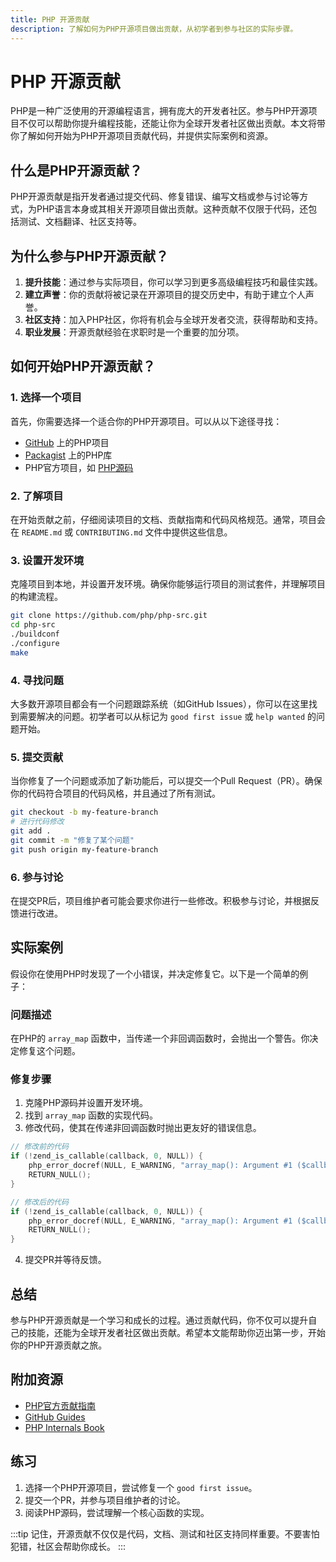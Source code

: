 ```yaml
---
title: PHP 开源贡献
description: 了解如何为PHP开源项目做出贡献，从初学者到参与社区的实际步骤。
---
```


# PHP 开源贡献

PHP是一种广泛使用的开源编程语言，拥有庞大的开发者社区。参与PHP开源项目不仅可以帮助你提升编程技能，还能让你为全球开发者社区做出贡献。本文将带你了解如何开始为PHP开源项目贡献代码，并提供实际案例和资源。

## 什么是PHP开源贡献？

PHP开源贡献是指开发者通过提交代码、修复错误、编写文档或参与讨论等方式，为PHP语言本身或其相关开源项目做出贡献。这种贡献不仅限于代码，还包括测试、文档翻译、社区支持等。

## 为什么参与PHP开源贡献？

1. **提升技能**：通过参与实际项目，你可以学习到更多高级编程技巧和最佳实践。
2. **建立声誉**：你的贡献将被记录在开源项目的提交历史中，有助于建立个人声誉。
3. **社区支持**：加入PHP社区，你将有机会与全球开发者交流，获得帮助和支持。
4. **职业发展**：开源贡献经验在求职时是一个重要的加分项。

## 如何开始PHP开源贡献？

### 1. 选择一个项目

首先，你需要选择一个适合你的PHP开源项目。可以从以下途径寻找：

- [GitHub](https://github.com) 上的PHP项目
- [Packagist](https://packagist.org) 上的PHP库
- PHP官方项目，如 [PHP源码](https://github.com/php/php-src)

### 2. 了解项目

在开始贡献之前，仔细阅读项目的文档、贡献指南和代码风格规范。通常，项目会在 `README.md` 或 `CONTRIBUTING.md` 文件中提供这些信息。

### 3. 设置开发环境

克隆项目到本地，并设置开发环境。确保你能够运行项目的测试套件，并理解项目的构建流程。

```bash
git clone https://github.com/php/php-src.git
cd php-src
./buildconf
./configure
make
```

### 4. 寻找问题

大多数开源项目都会有一个问题跟踪系统（如GitHub Issues），你可以在这里找到需要解决的问题。初学者可以从标记为 `good first issue` 或 `help wanted` 的问题开始。

### 5. 提交贡献

当你修复了一个问题或添加了新功能后，可以提交一个Pull Request（PR）。确保你的代码符合项目的代码风格，并且通过了所有测试。

```bash
git checkout -b my-feature-branch
# 进行代码修改
git add .
git commit -m "修复了某个问题"
git push origin my-feature-branch
```

### 6. 参与讨论

在提交PR后，项目维护者可能会要求你进行一些修改。积极参与讨论，并根据反馈进行改进。

## 实际案例

假设你在使用PHP时发现了一个小错误，并决定修复它。以下是一个简单的例子：

### 问题描述

在PHP的 `array_map` 函数中，当传递一个非回调函数时，会抛出一个警告。你决定修复这个问题。

### 修复步骤

1. 克隆PHP源码并设置开发环境。
2. 找到 `array_map` 函数的实现代码。
3. 修改代码，使其在传递非回调函数时抛出更友好的错误信息。

```c
// 修改前的代码
if (!zend_is_callable(callback, 0, NULL)) {
    php_error_docref(NULL, E_WARNING, "array_map(): Argument #1 ($callback) must be a valid callback");
    RETURN_NULL();
}

// 修改后的代码
if (!zend_is_callable(callback, 0, NULL)) {
    php_error_docref(NULL, E_WARNING, "array_map(): Argument #1 ($callback) must be a valid callback, %s given", Z_TYPE_P(callback) == IS_STRING ? Z_STRVAL_P(callback) : zend_get_type_by_const(Z_TYPE_P(callback)));
    RETURN_NULL();
}
```

4. 提交PR并等待反馈。

## 总结

参与PHP开源贡献是一个学习和成长的过程。通过贡献代码，你不仅可以提升自己的技能，还能为全球开发者社区做出贡献。希望本文能帮助你迈出第一步，开始你的PHP开源贡献之旅。

## 附加资源

- [PHP官方贡献指南](https://github.com/php/php-src/blob/master/CONTRIBUTING.md)
- [GitHub Guides](https://guides.github.com/)
- [PHP Internals Book](https://www.phpinternalsbook.com/)

## 练习

1. 选择一个PHP开源项目，尝试修复一个 `good first issue`。
2. 提交一个PR，并参与项目维护者的讨论。
3. 阅读PHP源码，尝试理解一个核心函数的实现。

:::tip
记住，开源贡献不仅仅是代码，文档、测试和社区支持同样重要。不要害怕犯错，社区会帮助你成长。
:::
